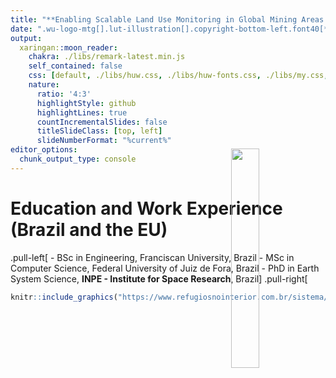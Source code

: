 ```yaml
---
title: "**Enabling Scalable Land Use Monitoring in Global Mining Areas Based on Satellites and AI**"
date: ".wu-logo-mtg[].lut-illustration[].copyright-bottom-left.font40[**Host Institution: China University of Mining and Technology, CUMT, Xuzhou**]"
output: 
  xaringan::moon_reader:
    chakra: ./libs/remark-latest.min.js
    self_contained: false
    css: [default, ./libs/huw.css, ./libs/huw-fonts.css, ./libs/my.css, ./libs/tachyons-min.css]
    nature:
      ratio: '4:3'
      highlightStyle: github
      highlightLines: true
      countIncrementalSlides: false
      titleSlideClass: [top, left]
      slideNumberFormat: "%current%"
editor_options:
  chunk_output_type: console
---
```

<style type="text/css">
  a {
    color: inherit;
    text-decoration: none; /* Optional: Remove underline if desired */
  }
</style>

# Education and Work Experience (Brazil and the EU)

.pull-left[
- BSc in Engineering, Franciscan University, Brazil
- MSc in Computer Science, Federal University of Juiz de Fora, Brazil
- PhD in Earth System Science, **INPE - Institute for Space Research**, Brazil
]
.pull-right[
```r
knitr::include_graphics("https://www.refugiosnointerior.com.br/sistema/_lib/file/img/lugar/6027/capa_instituto_nacional_de_pesquisas_espaciais(1).webp")
```
<div style="position: relative; height: 100%;">
  <img src="https://upload.wikimedia.org/wikipedia/commons/8/84/Inpelogo.png" 
       style="position: absolute; top: -260px; right: 0px; width: 30%;" />
</div>
]

--

## .font90.font-huw-red-light[10 years of work experience in the EU, in Austria, Germany, and Sweden]
.pull-left[
```r
knitr::include_graphics("https://iiasa.ac.at/sites/default/files/styles/social_media/public/2021-11/15300419120_ce7fc56b9a_c.jpg?itok=D74B29jL")
```
### International Institute for Applied Systems Analysis, IIASA
]
.pull-right[
```r
knitr::include_graphics("https://www.wu.ac.at//fileadmin/wu/_processed_/9/e/csm_LC_aussen_12f50b2a93.jpg")
```
### WU Vienna University of Economics and Business
]

---

# Major Academic Achievements


.pull-left[
### .font-huw-red-light[Scientific Software and Data]
<a href="https://www.scimagojr.com/journalsearch.php?q=12137&amp;tip=sid&amp;exact=no" title="SCImago Journal &amp; Country Rank">
    <img border="0" src="https://www.scimagojr.com/journal_img.php?id=12137" alt="SCImago Journal &amp; Country Rank" width="120" />
</a>
<a href="https://www.scimagojr.com/journalsearch.php?q=21100451321&amp;tip=sid&amp;exact=no" title="SCImago Journal &amp; Country Rank">
    <img border="0" src="https://www.scimagojr.com/journal_img.php?id=21100451321" alt="SCImago Journal &amp; Country Rank" width="120" />
</a>
<br><br>
```r
knitr::include_graphics("https://www.victor-maus.com/assets/talks/20240530-lut/img/dtwsat.png")
```
<br>
```r
knitr::include_graphics("https://www.victor-maus.com/assets/talks/20240530-lut/img/sits-color.png")
```
<br>
```r
knitr::include_graphics("./img/sci-data-maus2020.png")
```
]

--

.pull-right[
### .font-huw-red-light[Insights on Global Mining Impacts]
<a href="https://www.scimagojr.com/journalsearch.php?q=21206&amp;tip=sid&amp;exact=no" title="SCImago Journal &amp; Country Rank">
    <img border="0" src="https://www.scimagojr.com/journal_img.php?id=21206" alt="SCImago Journal &amp; Country Rank" width="120" />
</a>
<a href="https://www.scimagojr.com/journalsearch.php?q=21121&amp;tip=sid&amp;exact=no" title="SCImago Journal &amp; Country Rank">
    <img border="0" src="https://www.scimagojr.com/journal_img.php?id=21121" alt="SCImago Journal &amp; Country Rank" width="120" />
</a>
<br><br>
```r
knitr::include_graphics("https://www.victor-maus.com/assets/talks/20240522-oecd-eo/img/maus2024-nature.png")
```
<br>
```r
knitr::include_graphics("https://www.victor-maus.com/assets/talks/20240530-lut/img/pnas-sonter2023.png")
```
<br>
```r
knitr::include_graphics("https://www.victor-maus.com/assets/talks/20240530-lut/img/pnas-giljum2022.png")
```
]


<!-- ---
background-image: url(https://www.victor-maus.com/assets/talks/20240530-lut/img/network.png)
background-size: cover

# International Recognition

<br><br><br><br><br><br><br>
- .font120[**National and International Awards**]
- .font120[**Collaboration across \>15 countries \>20 organizations**]
- .font120[**Invited expert at the OECD Forum on Responsible Mineral Supply Chains 2024**]
- .font120[**Wide media coverage, including .font-huw-red-light[The Guardian and BBC]**] -->

---
layout: false
class: clear
background-image: url(https://www.victor-maus.com/assets/talks/2024-05-15-lut/img/global-mining-map.png)
background-size: cover

# .font-light.font150[How to Monitor Mining Land Use Globally?]

.footnote-right[.font-light.font120[[Maus et al. (2020, 2022) Nature Sci. Data](http://doi.org/10.1038/s41597-022-01547-4)]]


]

---
# Innovative Approach

<br>
```r
knitr::include_graphics("./img/nsfc-project-overview.png")
```

# .font-huw-red-light[Crete a extensive training data collections and use multimodal predictors space]


---
# Feasibility

## PI's Solid Research Foundation

- Geoinformatics
- AI and big-EO data analytics
- Large labelled data collections
- Mining land use assessments
- Extensive international network of collaborators

--

## Excellent Research Team and Support from CUMT

- Researchers with a vast experience on satellite and mining
- Highly skilled MSc and PhD students to support the project
- Computing Center: high-performance computing clusters for AI
- "CUMT Nanhu" of AS-01 SAR satellite



<div style="position: relative; height: 100%;">
  <img src="./img/cumt-meeting-yang-victor.png" 
       style="position: absolute; top: -500px; right: 5px; width: 45%;" />
  <div class="font-huw-red-light bold" style="position: absolute; top: -500px; right: 0px; width: 45%; font-size: 133%; font-weight: bold">
    Research meeting at CUMT
  </div>
  <div class="font-huw-red-light bold" style="position: absolute; top: -450px; right: 0px; width: 45%; font-size: 100%; font-weight: bold">
    2023
  </div>
</div>



---
# Summary


